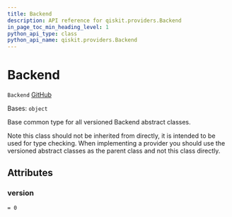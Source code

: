 ```yaml
---
title: Backend
description: API reference for qiskit.providers.Backend
in_page_toc_min_heading_level: 1
python_api_type: class
python_api_name: qiskit.providers.Backend
---
```


# Backend

<span id="qiskit.providers.Backend" />

`Backend` [GitHub](https://github.com/qiskit/qiskit/tree/stable/0.24/qiskit/providers/backend.py "view source code")

Bases: `object`

Base common type for all versioned Backend abstract classes.

Note this class should not be inherited from directly, it is intended to be used for type checking. When implementing a provider you should use the versioned abstract classes as the parent class and not this class directly.

## Attributes

<span id="qiskit.providers.Backend.version" />

### version

`= 0`

